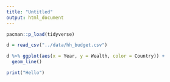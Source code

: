 ```yaml
---
title: "Untitled"
output: html_document
---
```


```r

pacman::p_load(tidyverse)

d = read_csv("../data/hh_budget.csv")

d %>% ggplot(aes(x = Year, y = Wealth, color = Country)) +
  geom_line()

print("Hello")
```


